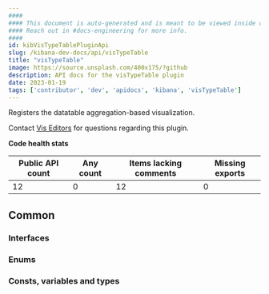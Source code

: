 ```yaml
---
####
#### This document is auto-generated and is meant to be viewed inside our experimental, new docs system.
#### Reach out in #docs-engineering for more info.
####
id: kibVisTypeTablePluginApi
slug: /kibana-dev-docs/api/visTypeTable
title: "visTypeTable"
image: https://source.unsplash.com/400x175/?github
description: API docs for the visTypeTable plugin
date: 2023-01-19
tags: ['contributor', 'dev', 'apidocs', 'kibana', 'visTypeTable']
---
```


Registers the datatable aggregation-based visualization.

Contact [Vis Editors](https://github.com/orgs/elastic/teams/kibana-visualizations) for questions regarding this plugin.

**Code health stats**

| Public API count  | Any count | Items lacking comments | Missing exports |
|-------------------|-----------|------------------------|-----------------|
| 12 | 0 | 12 | 0 |

## Common

### Interfaces
<DocDefinitionList data={visTypeTableObj.common.interfaces}/>

### Enums
<DocDefinitionList data={visTypeTableObj.common.enums}/>

### Consts, variables and types
<DocDefinitionList data={visTypeTableObj.common.misc}/>

